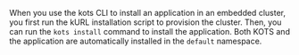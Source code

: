 When you use the kots CLI to install an application in an embedded cluster, you first run the kURL installation script to provision the cluster. Then, you can run the `kots install` command to install the application. Both KOTS and the application are automatically installed in the `default` namespace.